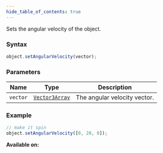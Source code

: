 ```yaml
---
hide_table_of_contents: true
---
```



Sets the angular velocity of the object.

### Syntax

```js
object.setAngularVelocity(vector);
```

### Parameters

| Name     | Type                                      | Description                  |
| -------- | ----------------------------------------- | ---------------------------- |
| `vector` | [`Vector3Array`](/sdk/types/Vector3Array) | The angular velocity vector. |

### Example

```js
// make it spin
object.setAngularVelocity([0, 20, 0]);
```

**Available on:** <ClientTag /> <ServerTag />
